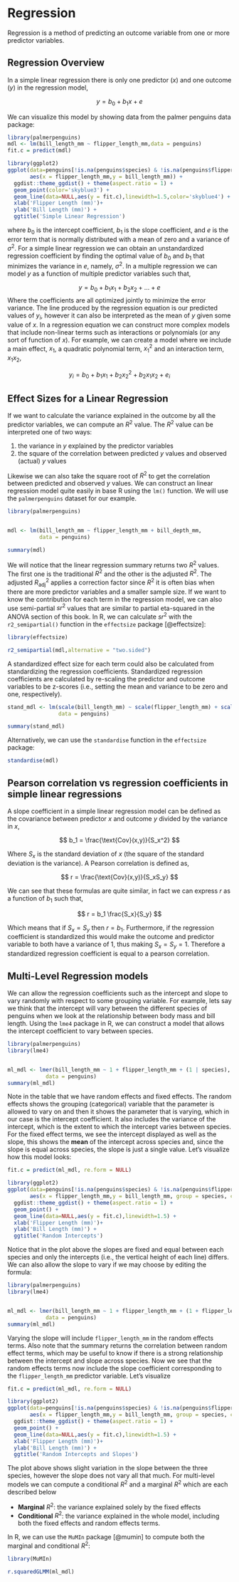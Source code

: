 # Regression

Regression is a method of predicting an outcome variable from one or more predictor variables. 

## Regression Overview


In a simple linear regression there is only one predictor ($x$) and one outcome ($y$) in the regression model,

$$
y = b_0 + b_1 x + e
$$

We can visualize this model by showing data from the palmer penguins data package:

```r
library(palmerpenguins)
mdl <- lm(bill_length_mm ~ flipper_length_mm,data = penguins)
fit.c = predict(mdl)

library(ggplot2)
ggplot(data=penguins[!is.na(penguins$species) & !is.na(penguins$flipper_length_mm) & !is.na(penguins$bill_length_mm),],
       aes(x = flipper_length_mm,y = bill_length_mm)) + 
  ggdist::theme_ggdist() + theme(aspect.ratio = 1) + 
  geom_point(color='skyblue3') + 
  geom_line(data=NULL,aes(y = fit.c),linewidth=1.5,color='skyblue4') +
  xlab('Flipper Length (mm)')+
  ylab('Bill Length (mm)') +
  ggtitle('Simple Linear Regression')

```

where $b_0$ is the intercept coefficient, $b_1$ is the slope coefficient, and $e$ is the error term that is normally distributed with a mean of zero and a variance of $\sigma^2$. For a simple linear regression we can obtain an unstandardized regression coefficient by finding the optimal value of $b_0$ and $b_1$ that minimizes the variance in $e$, namely, $\sigma^2$. In a multiple regression we can model $y$ as a function of multiple predictor variables such that,


$$
y = b_0 + b_1 x_{1} + b_2 x_{2} +... + e
$$
Where the coefficients are all optimized jointly to minimize the error variance. The line produced by the regression equation is our predicted values of $y_i$, however it can also be interpreted as the mean of $y$ given some value of $x$. In a regression equation we can construct more complex models that include non-linear terms such as interactions or polynomials (or any sort of function of $x$). For example, we can create a model where we include a main effect, $x_1$, a quadratic polynomial term, $x^2_1$ and an interaction term, $x_1 x_2$,

$$
y_i = b_0 + b_1 x_{1} + b_2 x^2_{2}  + b_2 x_{1} x_{2} + e_i
$$




## Effect Sizes for a Linear Regression


If we want to calculate the variance explained in the outcome by all the predictor variables, we can compute an $R^2$ value. The $R^2$ value can be interpreted one of two ways:

1. the variance in $y$ explained by the predictor variables
2. the square of the correlation between predicted $y$ values and observed (actual) $y$ values

Likewise we can also take the square root of $R^2$ to get the correlation between predicted and observed $y$ values. We can construct an linear regression model quite easily in base R using the `lm()` function. We will use the `palmerpenguins` dataset for our example.

```r
library(palmerpenguins)


mdl <- lm(bill_length_mm ~ flipper_length_mm + bill_depth_mm, 
          data = penguins)

summary(mdl)

```

We will notice that the linear regression summary returns two $R^2$ values. The first one is the traditional $R^2$ and the other is the adjusted $R^2$. The adjusted $R^2_\text{adj}$ applies a correction factor since $R^2$ it is often bias when there are more predictor variables and a smaller sample size. If we want to know the contribution for each term in the regression model, we can also use semi-partial $sr^2$ values that are similar to partial eta-squared in the ANOVA section of this book. In R, we can calculate $sr^2$ with the `r2_semipartial()` function in the `effectsize` package [@effectsize]:


```r
library(effectsize)

r2_semipartial(mdl,alternative = "two.sided")

```


A standardized effect size for each term could also be calculated from standardizing the regression coefficients. Standardized regression coefficients are calculated by re-scaling the predictor and outcome variables to be z-scores (i.e., setting the mean and variance to be zero and one, respectively). 
```r
stand_mdl <- lm(scale(bill_length_mm) ~ scale(flipper_length_mm) + scale(bill_depth_mm), 
                data = penguins)

summary(stand_mdl)
```

Alternatively, we can use the `standardise` function in the `effectsize` package:

```r
standardise(mdl)
```


## Pearson correlation vs regression coefficients in simple linear regressions

A slope coefficient in a simple linear regression model can be defined as the covariance between predictor $x$ and outcome $y$ divided by the variance in $x$,

$$
b_1 = \frac{\text{Cov}(x,y)}{S_x^2}
$$

Where $S_x$ is the standard deviation of $x$ (the square of the standard deviation is the variance). A Pearson correlation is defined as,

$$
r = \frac{\text{Cov}(x,y)}{S_xS_y}
$$

We can see that these formulas are quite similar, in fact we can express $r$ as a function of $b_1$ such that,

$$
r = b_1 \frac{S_x}{S_y}
$$

Which means that if $S_x=S_y$ then $r = b_1$. Furthermore, if the regression coefficient is standardized this would make the outcome and predictor variable to both have a variance of 1, thus making $S_x=S_y = 1$. Therefore a standardized regression coefficient is equal to a pearson correlation.


## Multi-Level Regression models

We can allow the regression coefficients such as the intercept and slope to vary randomly with respect to some grouping variable. For example, lets say we think that the intercept will vary between the different species of penguins when we look at the relationship between body mass and bill length. Using the `lme4` package in R, we can construct a model that allows the intercept coefficient to vary between species.

```r
library(palmerpenguins)
library(lme4)


ml_mdl <- lmer(bill_length_mm ~ 1 + flipper_length_mm + (1 | species),
            data = penguins)
summary(ml_mdl)

```

Note in the table that we have random effects and fixed effects. The random effects shows the grouping (categorical) variable that the parameter is allowed to vary on and then it shows the parameter that is varying, which in our case is the intercept coefficient. It also includes the variance of the intercept, which is the extent to which the intercept varies between species. For the fixed effect terms, we see the intercept displayed as well as the slope, this shows the **mean** of the intercept across species and, since the slope is equal across species, the slope is just a single value. Let's visualize how this model looks:


```r

fit.c = predict(ml_mdl, re.form = NULL)

library(ggplot2)
ggplot(data=penguins[!is.na(penguins$species) & !is.na(penguins$flipper_length_mm) & !is.na(penguins$bill_length_mm),],
       aes(x = flipper_length_mm,y = bill_length_mm, group = species, color = species, shape = species)) + 
  ggdist::theme_ggdist() + theme(aspect.ratio = 1) + 
  geom_point() + 
  geom_line(data=NULL,aes(y = fit.c),linewidth=1.5) +
  xlab('Flipper Length (mm)')+
  ylab('Bill Length (mm)') +
  ggtitle('Random Intercepts')

```


Notice that in the plot above the slopes are fixed and equal between each species and only the intercepts (i.e., the vertical height of each line) differs. We can also allow the slope to vary if we may choose by editing the formula:


```r
library(palmerpenguins)
library(lme4)


ml_mdl <- lmer(bill_length_mm ~ 1 + flipper_length_mm + (1 + flipper_length_mm | species),
            data = penguins)
summary(ml_mdl)

```

Varying the slope will include `flipper_length_mm` in the random effects terms. Also note that the summary returns the correlation between random effect terms, which may be useful to know if there is a strong relationship between the intercept and slope across species. Now we see that the random effects terms now include the slope coefficient corresponding to the `flipper_length_mm` predictor variable. Let's visualize 

```r

fit.c = predict(ml_mdl, re.form = NULL)

library(ggplot2)
ggplot(data=penguins[!is.na(penguins$species) & !is.na(penguins$flipper_length_mm) & !is.na(penguins$bill_length_mm),],
       aes(x = flipper_length_mm,y = bill_length_mm, group = species, color = species, shape = species)) + 
  ggdist::theme_ggdist() + theme(aspect.ratio = 1) + 
  geom_point() + 
  geom_line(data=NULL,aes(y = fit.c),linewidth=1.5) +
  xlab('Flipper Length (mm)')+
  ylab('Bill Length (mm)') +
  ggtitle('Random Intercepts and Slopes')

```

The plot above shows slight variation in the slope between the three species, however the slope does not vary all that much. For multi-level models we can compute a conditional $R^2$ and a marginal $R^2$ which are each described below

- **Marginal** $R^2$:  the variance explained solely by the fixed effects
- **Conditional** $R^2$: the variance explained in the whole model, including both the fixed effects and random effects terms.

In R, we can use the `MuMIn` package [@mumin] to compute both the marginal and conditional $R^2$:


```r
library(MuMIn)

r.squaredGLMM(ml_mdl)
```



